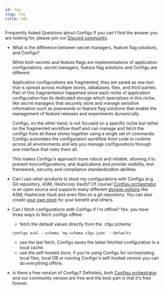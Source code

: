 ```yaml
---
id: faq
slug: faq
title: FAQ
---
```


Frequently Asked Questions about Configu
If you can't find the answer you are looking for, please join our [Discord community](https://discord.gg/cjSBxnB9z8).

- What is the difference between secret managers, feature flag solutions, and Configu?

    While both secrets and feature flags are implementations of application configurations, secret managers, feature flag solutions and Configu are different.

    Application configurations are fragmented, they are saved as raw text that is spread across multiple stores, databases, files, and third parties.
    Part of this fragmentation happened since each niche of application configuration has its dedicated storage which specializes in this niche, 
    like secret managers that securely store and manage sensitive information such as passwords or feature flag solutions that enable the management of feature releases and experiments dynamically.

    Configu, on the other hand, is not focused on a specific niche but rather on the fragmented workflow itself and can manage and fetch the configs from all these stores together using a single set of commands.
    Configu automates the configuration workflow from code to runtime across all environments and lets you manage configurations through one interface that rules them all.

    This makes Configu's approach more robust and reliable, allowing it to prevent misconfigurations, and duplications and provide visibility, test framework, security and compliance standardization abilities.

- Can I use other products to store my configurations with Configu (e.g. Git repository, ASM, Hashicorp Vault)?
    Of course! [Configu orchestrator](/configu-orchestrator) is an open source and supports many different [storage options](/config-store) like ASM, Hashicorp Vault and even files on a git repository.
    You can also create [your own store](/build-store) for your benefit and others.

- Can I fetch configurations with Configu if I'm offline?
    Yes. you have three ways to fetch configs offline:
    - fetch the default values directly from the .cfgu schema
    
    ```shell
    configu eval --schema 'my-schema.cfgu.json' --defaults
    ```
    
    - use the last fetch, Configu saves the latest fetched configuration in a local cache.
    - use the self-hosted store, if you're using Configu for orchestrating local files, local DB or running Configu's self-hosted version you can do everything offline.   

- Is there a free version of Configu?
    Definitely, both [Configu orchestrator](/configu-orchestrator) and our community version are free and the best part is that it's free forever.

